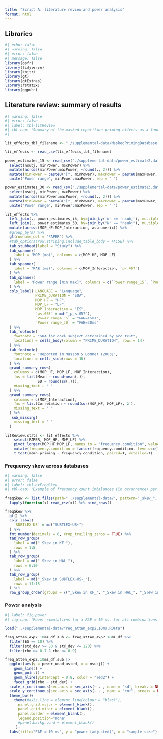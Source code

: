 ```yaml
---
title: "Script A: literature review and power analysis"
format: html
---
```


## Libraries

```r
#| echo: false
#| warning: false
#| error: false
#| message: false
library(osfr)
library(tidyverse)
library(knitr)
library(gt)
library(gtExtras)
library(rstatix)
library(ggpubr)
```

## Literature review: summary of results

```r
#| warning: false
#| error: false
#| label: tbl-litReview
#| tbl-cap: "Summary of the masked repetition priming effects as a function of word frequency reported in the literature. The power range estimates were calculated by simulating 10,000 datasets with the corresponding sample size (N) and FAE = 15 ms and 30 ms."
#| 

lit_effects_tbl_filename <- "./supplemental-data/MaskedPrimingDatabase-IDPriming-InteractionFrequency.csv"

lit_effects <- read_csv(lit_effects_tbl_filename)

power_estimates_15 <- read_csv("./supplemental-data/power_estimate2.dataset.range.csv") %>%
  select(nsubj, minPower, maxPower) %>%
  mutate(across(minPower:maxPower, ~round(., 2))) %>%
  mutate(minPower = paste0("[", minPower), maxPower = paste0(maxPower, "]")) %>%
  unite("Power range", minPower:maxPower, sep = " ")

power_estimates_30 <- read_csv("./supplemental-data/power_estimate3.dataset.range.csv") %>%
  select(nsubj, minPower, maxPower) %>%
  mutate(across(minPower:maxPower, ~round(., 2))) %>%
  mutate(minPower = paste0("[", minPower), maxPower = paste0(maxPower, "]")) %>%
  unite("Power range", minPower:maxPower, sep = " ")

lit_effects %>%
  left_join(., power_estimates_15, by=join_by("N" == "nsubj"), multiple="first") %>%
  left_join(., power_estimates_30, by=join_by("N" == "nsubj"), multiple="first", suffix = c("_15", "_30")) %>%
  mutate(across(MOP_HF:MOP_Interaction, as.numeric)) %>%
  #group_by(N) %>%
  gt(rowname_col = "PAPER") %>%
  #tab_options(row.striping.include_table_body = FALSE) %>% 
  tab_stubhead(label = "Study") %>%
  tab_spanner(
    label = "MOP (ms)", columns = c(MOP_HF, MOP_LF)
  ) %>% 
  tab_spanner(
    label = "FAE (ms)", columns = c(MOP_Interaction, `p<.05?`)
  ) %>%
  tab_spanner(
    label = "Power range [min max]", columns = c(`Power range_15`, `Power range_30`)
  ) %>%
  cols_label( LANGUAGE = "Language", 
              PRIME_DURATION = "SOA",
              MOP_HF = "HF", 
              MOP_LF = "LF", 
              MOP_Interaction = "ES",
              `p<.05?` = md("_p_<.05?"),
              `Power range_15` = "FAE=15ms",
              `Power range_30` = "FAE=30ms"
  ) %>%
  tab_footnote( 
    footnote = "SOA for each subject determined by pre-test", 
    locations = cells_body(column = "PRIME_DURATION", rows = 14)
  ) %>%
  tab_footnote(
    footnote = "Reported in Masson & Bodner (2003)",
    locations = cells_stub(rows = 16) 
  ) %>% 
  grand_summary_rows(
    columns = c(MOP_HF, MOP_LF, MOP_Interaction),
    fns = list(Mean ~ round(mean(.)),
               SD ~ round(sd(.))), 
    missing_text = " " 
  ) %>%
  grand_summary_rows(
    columns = c(MOP_Interaction),
    fns = list(Correlation ~ round(cor(MOP_HF, MOP_LF), 2)), 
    missing_text = " " 
  ) %>%
   sub_missing(
    missing_text = " "
  )

litReview.stats <- lit_effects %>%
    select(PAPER, MOP_HF, MOP_LF) %>%
    pivot_longer(MOP_HF:MOP_LF, names_to = "frequency.condition", values_to="mean.priming") %>%
    mutate(frequency.condition = factor(frequency.condition, levels=c("MOP_LF", "MOP_HF"))) %>%
    t_test(mean.priming ~ frequency.condition, paired=T, detailed=T)
```

### Frequency skew across databases

```r
#| warning: false
#| error: false
#| label: tbl-exFreqSkew
#| tbl-cap: "Example of frequency count imbalances (in occurrences per million) across the frequency norms of Kucera & Francis (KF), HAL and SUBTLEX~US~ for 4 to 6 letter words."

freqSkew <- list.files(path="../supplemental-data/", pattern="_skew_", full.names = T) %>%
  lapply(function(x) read_csv(x)) %>% bind_rows()

freqSkew %>% 
  gt() %>%
  cols_label(
    `SUBTLEX-US` = md("SUBTLEX~US~")
  ) %>%
  fmt_number(decimals = 0, drop_trailing_zeros = TRUE) %>%
  tab_row_group(
    label = md("_Skew in KF_"),
    rows = 1:5
  ) %>%
  tab_row_group(
    label = md("_Skew in HAL_"),
    rows = 6:10
  ) %>%
  tab_row_group(
    label = md("_Skew in SUBTLEX~US~_"),
    rows = 11:15
  ) %>%
  row_group_order(groups = c("_Skew in KF_", "_Skew in HAL_", "_Skew in SUBTLEX~US~_"))

```

### Power analysis 

```r
#| label: fig-power
#| fig-cap: "Power simulations for a FAE = 10 ms, for all combinations of standard deviation (sd), correlation (cor), and sample size. The red line identifies the threshold of 80% power."

load("../supplemental-data/freq_atten_exp2.10ms.RData")

freq_atten_exp2.10ms_df.sub <- freq_atten_exp2.10ms_df %>% 
  filter(ES == 10) %>%
  filter(std_dev >= 80 & std_dev <= 120) %>%
  filter(rho >= 0.7 & rho <= 0.9)

freq_atten_exp2.10ms_df.sub |>
  ggplot(aes(y = power_unadjusted, x = nsubj)) + 
    geom_line() + 
    geom_point() +
    geom_hline(yintercept = 0.8, color = "red2") + 
    facet_grid(rho ~ std_dev) +
  scale_x_continuous(sec.axis = sec_axis(~ . , name = "sd", breaks = NULL, labels = NULL)) +
  scale_y_continuous(sec.axis = sec_axis(~ . , name = "cor", breaks = NULL, labels = NULL)) +
  theme_bw()+
    theme(#axis.line = element_line(colour = "black"),
      panel.grid.major = element_blank(),
      panel.grid.minor = element_blank(), 
      panel.border = element_blank(),
      legend.position="none"
      #panel.background = element_blank() 
     )+
  labs(title="FAE = 10 ms", y = "power (adjusted)", x = "sample size")

``` 
